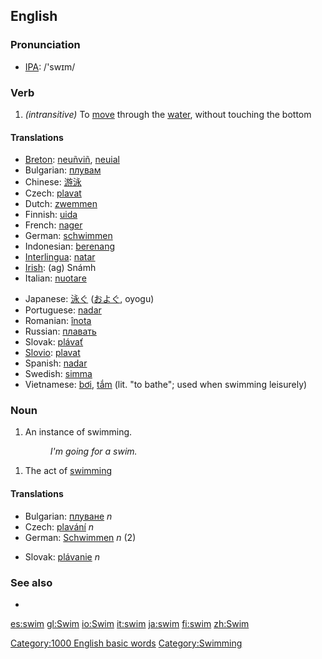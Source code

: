 ==English==

===Pronunciation===
*[[w:IPA|IPA]]: /'swɪm/

===Verb===
{{irregverb|'''to swim'''|'''[[swims]]'''|'''[[swam]]'''|'''[[swum]]'''|'''[[swimming]]'''}}

#''(intransitive)'' To [[move]] through the [[water]], without touching the bottom

====Translations====
{{top}}
*[[Breton]]: [[neuñviñ]], [[neuial]]
*Bulgarian: [[плувам]]
*Chinese: [[游泳]]
*Czech: [[plavat]]
*Dutch: [[zwemmen]]
*Finnish: [[uida]]
*French: [[nager]]
*German: [[schwimmen]]
*Indonesian: [[renang|berenang]]
*[[Interlingua]]: [[natar]]
*[[Irish]]: (ag) Snámh
*Italian: [[nuotare]]
{{mid}}
*Japanese: [[泳ぐ]] ([[およぐ]], oyogu)
*Portuguese: [[nadar]]
*Romanian: [[înota]]
*Russian: [[плавать]]
*Slovak: [[plávať]]
*[[Slovio]]: [[plavat]]
*Spanish: [[nadar]]
*Swedish: [[simma]]
*Vietnamese: [[bơi]], [[tắm]] (lit. "to bathe"; used when swimming leisurely)
{{bottom}}

===Noun===
{{en-noun|swim|swims}}

# An instance of swimming.
#:''I'm going for a swim.''

# The act of [[swimming]]

====Translations====
{{top}}
*Bulgarian: [[плуване]] ''n''
*Czech: [[plavání]] ''n''
*German: [[Schwimmen]] ''n'' (2)
{{mid}}
*Slovak: [[plávanie]] ''n''
{{bottom}}

===See also===

*[[Category:1000 English basic words]]
[[Category:Swimming]]

<!-- OTHER LANGUAGES -->

[[es:swim]]
[[gl:Swim]]
[[io:Swim]]
[[it:swim]]
[[ja:swim]]
[[fi:swim]]
[[zh:Swim]]